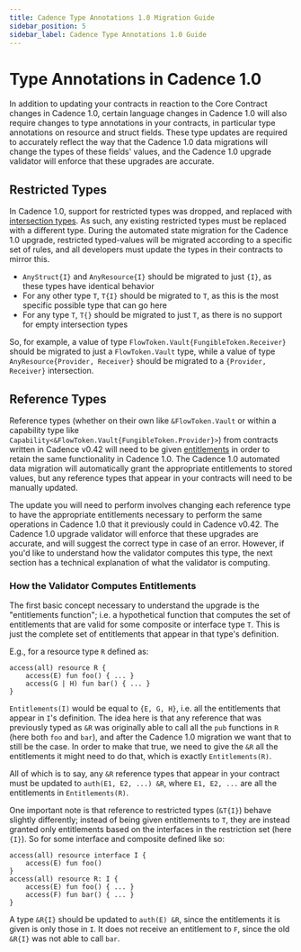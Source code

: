 ```yaml
---
title: Cadence Type Annotations 1.0 Migration Guide
sidebar_position: 5
sidebar_label: Cadence Type Annotations 1.0 Guide
---
```


# Type Annotations in Cadence 1.0

In addition to updating your contracts in reaction to the Core Contract changes in Cadence 1.0, 
certain language changes in Cadence 1.0 will also require changes to type annotations in your contracts, 
in particular type annotations on resource and struct fields. 
These type updates are required to accurately reflect the way that the Cadence 1.0 data migrations will change
the types of these fields' values, and the Cadence 1.0 upgrade validator will enforce that these upgrades are accurate. 

## Restricted Types

In Cadence 1.0, support for restricted types was dropped, and replaced with [intersection types](https://cadence-lang.org/docs/1.0/language/intersection-types). 
As such, any existing restricted types must be replaced with a different type. 
During the automated state migration for the Cadence 1.0 upgrade, restricted typed-values will be migrated according to a specific set of rules, and all developers must update the types in their contracts to mirror this. 

* `AnyStruct{I}` and `AnyResource{I}` should be migrated to just `{I}`, as these types have identical behavior
* For any other type `T`, `T{I}` should be migrated to `T`, as this is the most specific possible type that can go here
* For any type `T`, `T{}` should be migrated to just `T`, as there is no support for empty intersection types

So, for example, a value of type `FlowToken.Vault{FungibleToken.Receiver}` should be migrated to just a `FlowToken.Vault` type, 
while a value of type `AnyResource{Provider, Receiver}` should be migrated to a `{Provider, Receiver}` intersection. 

## Reference Types

Reference types (whether on their own like `&FlowToken.Vault` or within a capability type like `Capability<&FlowToken.Vault{FungibleToken.Provider}>`)
from contracts written in Cadence v0.42 will need to be given 
[entitlements](https://cadence-lang.org/docs/1.0/language/access-control#entitlements) in order to retain the same functionality 
in Cadence 1.0. 
The Cadence 1.0 automated data migration will automatically grant the appropriate entitlements to stored values, 
but any reference types that appear in your contracts will need to be manually updated. 

The update you will need to perform involves changing each reference type to have the appropriate entitlements necessary to perform 
the same operations in Cadence 1.0 that it previously could in Cadence v0.42. 
The Cadence 1.0 upgrade validator will enforce that these upgrades are accurate, and will suggest the correct type in case of an error.
However, if you'd like to understand how the validator computes this type, the next section has a technical explanation of what the validator is computing.

### How the Validator Computes Entitlements

The first basic concept necessary to understand the upgrade is the "entitlements function"; 
i.e. a hypothetical function that computes the set of entitlements that are valid for some composite or interface type `T`. 
This is just the complete set of entitlements that appear in that type's definition. 

E.g., for a resource type `R` defined as:

```cadence
access(all) resource R {
    access(E) fun foo() { ... }
    access(G | H) fun bar() { ... }
}
```

`Entitlements(I)` would be equal to `{E, G, H}`, i.e. all the entitlements that appear in `I`'s definition. 
The idea here is that any reference that was previously typed as `&R` was originally able to call all 
the `pub` functions in `R` (here both `foo` and `bar`), and after the Cadence 1.0 migration we want that to still be the case. 
In order to make that true, we need to give the `&R` all the entitlements it might need to do that, which is exactly `Entitlements(R)`.

All of which is to say, any `&R` reference types that appear in your contract must be updated to `auth(E1, E2, ...) &R`, where `E1, E2, ...` are all 
the entitlements in `Entitlements(R)`.

One important note is that reference to restricted types (`&T{I}`) behave slightly differently; instead of being given entitlements to `T`, they 
are instead granted only entitlements based on the interfaces in the restriction set (here `{I}`). So for some interface and composite defined like so:

```cadence
access(all) resource interface I {
    access(E) fun foo()
}
access(all) resource R: I {
    access(E) fun foo() { ... }
    access(F) fun bar() { ... }
}
```

A type `&R{I}` should be updated to `auth(E) &R`, since the entitlements it is given is only those in `I`. It does not receive an entitlement to `F`, since
the old `&R{I}` was not able to call `bar`. 